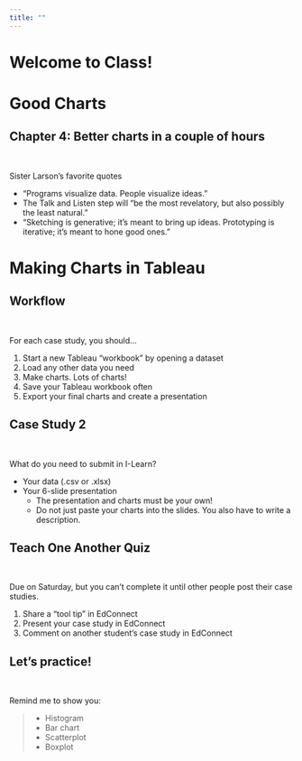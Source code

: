 ```yaml
---
title: ""
---
```


# Welcome to Class! {data-background=#e8c35d}

# Good Charts {data-background=#e8c35d}

## Chapter 4: Better charts in a couple of hours

<br>

Sister Larson's favorite quotes

- "Programs visualize data. People visualize ideas."
- The Talk and Listen step will "be the most revelatory, but also possibly the least natural."
- "Sketching is generative; it's meant to bring up ideas. Prototyping is iterative; it's meant to hone good ones."

# Making Charts in Tableau {data-background=#e8c35d}

## Workflow

<br>

For each case study, you should...

1. Start a new Tableau "workbook" by opening a dataset
2. Load any other data you need
3. Make charts. Lots of charts!
4. Save your Tableau workbook often
5. Export your final charts and create a presentation

## Case Study 2

<br>

What do you need to submit in I-Learn?

- Your data (.csv or .xlsx)
- Your 6-slide presentation
  - The presentation and charts must be your own!
  - Do not just paste your charts into the slides. You also have to write a description.

## Teach One Another Quiz

<br>

Due on Saturday, but you can't complete it until other people post their case studies.

1. Share a "tool tip" in EdConnect
1. Present your case study in EdConnect
1. Comment on another student's case study in EdConnect

## Let's practice!

<br>

Remind me to show you:

>- Histogram
>- Bar chart
>- Scatterplot
>- Boxplot